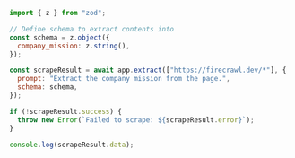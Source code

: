 ```js Node
import { z } from "zod";

// Define schema to extract contents into
const schema = z.object({
  company_mission: z.string(),
});

const scrapeResult = await app.extract(["https://firecrawl.dev/*"], {
  prompt: "Extract the company mission from the page.",
  schema: schema,
});

if (!scrapeResult.success) {
  throw new Error(`Failed to scrape: ${scrapeResult.error}`);
}

console.log(scrapeResult.data);
```
